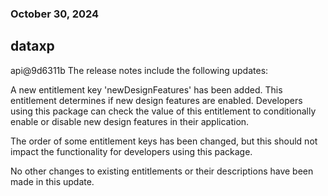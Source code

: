 ### October 30, 2024
## dataxp

api@9d6311b
The release notes include the following updates:

A new entitlement key 'newDesignFeatures' has been added. This entitlement determines if new design features are enabled. Developers using this package can check the value of this entitlement to conditionally enable or disable new design features in their application.

The order of some entitlement keys has been changed, but this should not impact the functionality for developers using this package.

No other changes to existing entitlements or their descriptions have been made in this update.